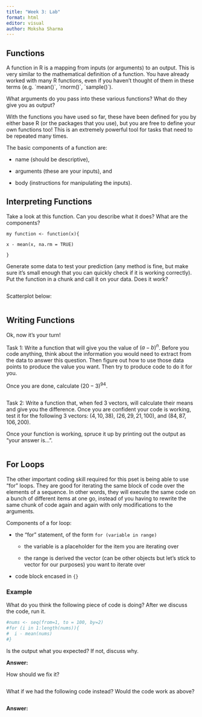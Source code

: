 ```yaml
---
title: "Week 3: Lab"
format: html
editor: visual
author: Moksha Sharma
---
```


## Functions

A function in R is a mapping from inputs (or arguments) to an output. This is very similar to the mathematical definition of a function. You have already worked with many R functions, even if you haven't thought of them in these terms (e.g. \`mean()\`, \`rnorm()\`, \`sample()\`).

What arguments do you pass into these various functions? What do they give you as output?

With the functions you have used so far, these have been defined for you by either base R (or the packages that you use), but you are free to define your own functions too! This is an extremely powerful tool for tasks that need to be repeated many times.

The basic components of a function are:

-   name (should be descriptive),

-   arguments (these are your inputs), and

-   body (instructions for manipulating the inputs).

## Interpreting Functions

Take a look at this function. Can you describe what it does? What are the components?

`my function <- function(x){`

`x - mean(x, na.rm = TRUE)`

`}`

Generate some data to test your prediction (any method is fine, but make sure it's small enough that you can quickly check if it is working correctly). Put the function in a chunk and call it on your data. Does it work?

```r

```

Scatterplot below:

```r

```

## Writing Functions

Ok, now it's your turn!

Task 1: Write a function that will give you the value of $(a-b)^n$. Before you code anything, think about the information you would need to extract from the data to answer this question. Then figure out how to use those data points to produce the value you want. Then try to produce code to do it for you.

Once you are done, calculate $(20-3)^{94}$.

```r

```

Task 2: Write a function that, when fed 3 vectors, will calculate their means and give you the difference. Once you are confident your code is working, test it for the following 3 vectors: $(4,10,38)$, $(26,29,21,100)$, and $(84, 87, 106, 200)$.

Once your function is working, spruce it up by printing out the output as "your answer is...".

```r

```

## For Loops

The other important coding skill required for this pset is being able to use "for" loops. They are good for iterating the same block of code over the elements of a sequence. In other words, they will execute the same code on a bunch of different items at one go, instead of you having to rewrite the same chunk of code again and again with only modifications to the arguments.

Components of a for loop:

-   the "for" statement, of the form `for (variable in range)`

    -   the variable is a placeholder for the item you are iterating over

    -   the range is derived the vector (can be other objects but let's stick to vector for our purposes) you want to iterate over

-   code block encased in `{}`

### Example

What do you think the following piece of code is doing? After we discuss the code, run it.

```r
#nums <- seq(from=1, to = 100, by=2)
#for (i in 1:length(nums)){
#  i - mean(nums)
#}
```

Is the output what you expected? If not, discuss why.

**Answer:**

How should we fix it?

```r

```

What if we had the following code instead? Would the code work as above?

```r

```

**Answer:**
